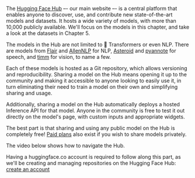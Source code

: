 <script>

</script>

The [Hugging Face Hub](https://huggingface.co/) –- our main website –- is a central platform that enables anyone to discover, use, and contribute new state-of-the-art models and datasets. It hosts a wide variety of models, with more than 10,000 publicly available. We'll focus on the models in this chapter, and take a look at the datasets in Chapter 5.

The models in the Hub are not limited to 🤗 Transformers or even NLP. There are models from [Flair](https://github.com/flairNLP/flair) and [AllenNLP](https://github.com/allenai/allennlp) for NLP, [Asteroid](https://github.com/asteroid-team/asteroid) and [pyannote](https://github.com/pyannote/pyannote-audio) for speech, and [timm](https://github.com/rwightman/pytorch-image-models) for vision, to name a few. 

Each of these models is hosted as a Git repository, which allows versioning and reproducibility. Sharing a model on the Hub means opening it up to the community and making it accessible to anyone looking to easily use it, in turn eliminating their need to train a model on their own and simplifying sharing and usage. 

Additionally, sharing a model on the Hub automatically deploys a hosted Inference API for that model. Anyone in the community is free to test it out directly on the model's page, with custom inputs and appropriate widgets.

The best part is that sharing and using any public model on the Hub is completely free! [Paid plans](https://huggingface.co/pricing) also exist if you wish to share models privately.

The video below shows how to navigate the Hub.

<Youtube id="XvSGPZFEjDY"/>

Having a huggingface.co account is required to follow along this part, as we'll be creating and managing repositories on the Hugging Face Hub: [create an account](https://huggingface.co/join)